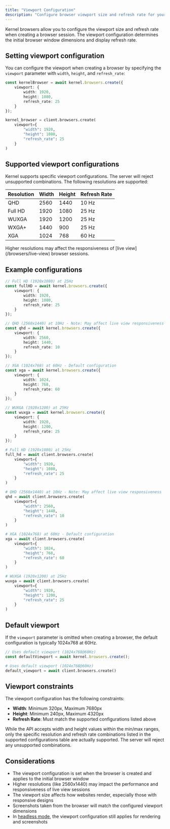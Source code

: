 ```yaml
---
title: "Viewport Configuration"
description: "Configure browser viewport size and refresh rate for your automations"
---
```


Kernel browsers allow you to configure the viewport size and refresh rate when creating a browser session. The viewport configuration determines the initial browser window dimensions and display refresh rate.

## Setting viewport configuration

You can configure the viewport when creating a browser by specifying the `viewport` parameter with `width`, `height`, and `refresh_rate`:

<CodeGroup>

```typescript Typescript/Javascript
const kernelBrowser = await kernel.browsers.create({
    viewport: {
        width: 1920,
        height: 1080,
        refresh_rate: 25
    }
});
```

```python Python
kernel_browser = client.browsers.create(
    viewport={
        "width": 1920,
        "height": 1080,
        "refresh_rate": 25
    }
)
```

</CodeGroup>

## Supported viewport configurations

Kernel supports specific viewport configurations. The server will reject unsupported combinations. The following resolutions are supported:

| Resolution | Width | Height | Refresh Rate |
|------------|-------|--------|--------------|
| QHD | 2560 | 1440 | 10 Hz |
| Full HD | 1920 | 1080 | 25 Hz |
| WUXGA | 1920 | 1200 | 25 Hz |
| WXGA+ | 1440 | 900 | 25 Hz |
| XGA | 1024 | 768 | 60 Hz |

<Warning>
Higher resolutions may affect the responsiveness of [live view](/browsers/live-view) browser sessions.
</Warning>

## Example configurations

<CodeGroup>

```typescript Typescript/Javascript
// Full HD (1920x1080) at 25Hz
const fullHD = await kernel.browsers.create({
    viewport: {
        width: 1920,
        height: 1080,
        refresh_rate: 25
    }
});

// QHD (2560x1440) at 10Hz - Note: May affect live view responsiveness
const qhd = await kernel.browsers.create({
    viewport: {
        width: 2560,
        height: 1440,
        refresh_rate: 10
    }
});

// XGA (1024x768) at 60Hz - Default configuration
const xga = await kernel.browsers.create({
    viewport: {
        width: 1024,
        height: 768,
        refresh_rate: 60
    }
});

// WUXGA (1920x1200) at 25Hz
const wuxga = await kernel.browsers.create({
    viewport: {
        width: 1920,
        height: 1200,
        refresh_rate: 25
    }
});
```

```python Python
# Full HD (1920x1080) at 25Hz
full_hd = await client.browsers.create(
    viewport={
        "width": 1920,
        "height": 1080,
        "refresh_rate": 25
    }
)

# QHD (2560x1440) at 10Hz - Note: May affect live view responsiveness
qhd = await client.browsers.create(
    viewport={
        "width": 2560,
        "height": 1440,
        "refresh_rate": 10
    }
)

# XGA (1024x768) at 60Hz - Default configuration
xga = await client.browsers.create(
    viewport={
        "width": 1024,
        "height": 768,
        "refresh_rate": 60
    }
)

# WUXGA (1920x1200) at 25Hz
wuxga = await client.browsers.create(
    viewport={
        "width": 1920,
        "height": 1200,
        "refresh_rate": 25
    }
)
```

</CodeGroup>

## Default viewport

If the `viewport` parameter is omitted when creating a browser, the default configuration is typically 1024x768 at 60Hz.

<CodeGroup>

```typescript Typescript/Javascript
// Uses default viewport (1024x768@60Hz)
const defaultViewport = await kernel.browsers.create();
```

```python Python
# Uses default viewport (1024x768@60Hz)
default_viewport = await client.browsers.create()
```

</CodeGroup>

## Viewport constraints

The viewport configuration has the following constraints:
- **Width**: Minimum 320px, Maximum 7680px
- **Height**: Minimum 240px, Maximum 4320px
- **Refresh Rate**: Must match the supported configurations listed above

<Note>
While the API accepts width and height values within the min/max ranges, only the specific resolution and refresh rate combinations listed in the supported configurations table are actually supported. The server will reject any unsupported combinations.
</Note>

## Considerations

- The viewport configuration is set when the browser is created and applies to the initial browser window
- Higher resolutions (like 2560x1440) may impact the performance and responsiveness of live view sessions
- The viewport size affects how websites render, especially those with responsive designs
- Screenshots taken from the browser will match the configured viewport dimensions
- In [headless mode](/browsers/headless), the viewport configuration still applies for rendering and screenshots
